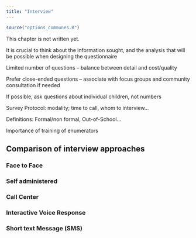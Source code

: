 ```yaml
---
title: "Interview"
---
```


```r
source("options_communes.R")
```

<div class="important">
This chapter is not written yet.
</div>

It is crucial to think about the information sought, and the analysis that will be possible when designing the questionnaire

Limited number of questions – balance between detail and cost/quality

Prefer close-ended questions – associate with focus groups and community consultation if needed

If possible, ask questions about individual children, not numbers


Survey Protocol: modality; time to call, whom to interview…

Definitions: Formal/non formal, Out-of-School…

Importance of training of enumerators


## Comparison of interview approaches

### Face to Face

### Self administered

### Call Center


### Interactive Voice Response

### Short text Message (SMS)



